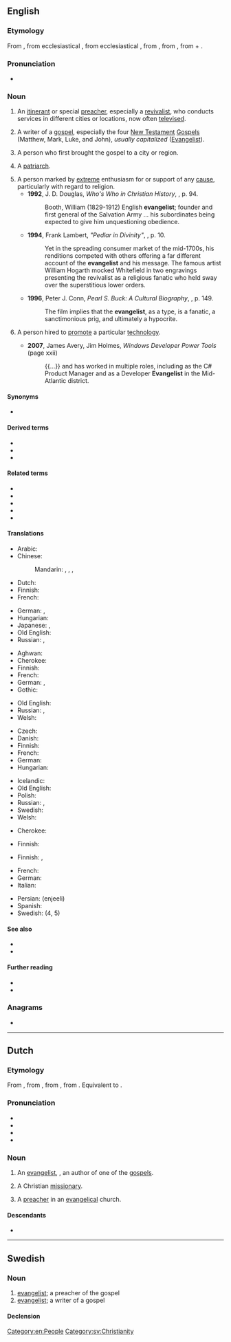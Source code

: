 {{also|Evangelist}}
==English==

===Etymology===
From {{uder|en|fro|evangeliste}}, from ecclesiastical {{uder|en|la|evangelista}}, from ecclesiastical {{uder|en|grc|εὐαγγελιστής||bringer of good news}}, from {{m|grc|εὐαγγελίζεσθαι||to evangelize}}, from {{m|grc|εὐάγγελος||bringing good news}}, from {{m|grc|εὖ||well}} + {{m|grc|ἀγγέλλειν||to announce}}.

===Pronunciation===
* {{IPA|en|/ɪˈvænd͡ʒəlɪst/}}

===Noun===
{{en-noun}}

# {{lb|en|Christianity}} An [[itinerant]] or special [[preacher]], especially a [[revivalist]], who conducts services in different cities or locations, now often [[televise]]d.
# {{lb|en|Bible}} A writer of a [[gospel]], especially the four [[New Testament]] [[Gospel]]s (Matthew, Mark, Luke, and John), ''usually capitalized'' ([[Evangelist]]).
# {{lb|en|primitive Church}} A person who first brought the gospel to a city or region.
# {{lb|en|Church of Jesus Christ of Latter-day Saints}} A [[patriarch]].
# A person marked by [[extreme]] enthusiasm for or support of any [[cause]], particularly with regard to religion.
#* '''1992''', J. D. Douglas, ''Who's Who in Christian History'', {{ISBN|0842310142}}, p. 94.
#*: Booth, William (1829-1912) English '''evangelist'''; founder and first general of the Salvation Army ... his subordinates being expected to give him unquestioning obedience.
#* '''1994''', Frank Lambert, ''"Pedlar in Divinity"'', {{ISBN|0691096163}}, p. 10.
#*: Yet in the spreading consumer market of the mid-1700s, his renditions competed with others offering a far different account of the '''evangelist''' and his message. The famous artist William Hogarth mocked Whitefield in two engravings presenting the revivalist as a religious fanatic who held sway over the superstitious lower orders.
#* '''1996''', Peter J. Conn, ''Pearl S. Buck: A Cultural Biography'', {{ISBN|0521639891}}, p. 149.
#*: The film implies that the '''evangelist''', as a type, is a fanatic, a sanctimonious prig, and ultimately a hypocrite.
# {{lb|en|computing}} A person hired to [[promote]] a particular [[technology]].
#* '''2007''', James Avery, ‎Jim Holmes, ''Windows Developer Power Tools'' (page xxii)
#*: {{...}} and has worked in multiple roles, including as the C# Product Manager and as a Developer '''Evangelist''' in the Mid-Atlantic district.

====Synonyms====
* {{sense|preacher}} {{l|en|gospeler}}

====Derived terms====
* {{l|en|televangelist}}
* {{l|en|technology evangelist}}
* {{l|en|evangelism marketing}}

====Related terms====
* {{l|en|angel}}
* {{l|en|angelic}}
* {{l|en|evangel}}
* {{l|en|evangelism}}
* {{l|en|evangelize}}

====Translations====
{{trans-top|itinerant or special preacher, especially a revivalist}}
* Arabic: {{t|ar|مُبَشِّر}}
* Chinese:
*: Mandarin: {{t|cmn|[[福音]][[傳道者]]|sc=Hani}}, {{t|cmn|[[福音]][[传道者]]|tr=fúyīn chuándàozhě|sc=Hani}}, {{t+|cmn|傳道者|sc=Hani}}, {{t+|cmn|传道者|tr=chuándàozhě|sc=Hani}}
* Dutch: {{t+|nl|evangelist|m}}
* Finnish: {{t|fi|matkasaarnaaja}}
* French: {{t+|fr|évangéliste|m|f}}
{{trans-mid}}
* German: {{t+|de|Evangelist|m}}, {{t|de|Evangelistin|f}}
* Hungarian: {{t+|hu|hitszónok}}
* Japanese: {{t|ja|[[福音]]の[[伝道者]]|tr=ふくいんのでんどうしゃ, fukuin no dendōsha|sc=Jpan}}, {{t|ja|伝道者|tr=でんどうしゃ, dendōsha|sc=Jpan}}
* Old English: {{t|ang|godspellere|m}}
* Russian: {{t+|ru|евангели́ст|m}}, {{t+|ru|евангели́стка|f}}
{{trans-bottom}}

{{trans-top|preacher of the gospel}}
* Aghwan: {{t|xag|𐕃𐕒𐕡𐔾𐕒𐕡𐕘𐔰𐔾}}
* Cherokee: {{t|chr|ᎠᎵᏥᏙᏂᏙᎯ}}
* Finnish: {{t+|fi|evankelista}}
* French: {{t+|fr|évangéliste|m|f}}
* German: {{t+|de|Evangelist|m}}, {{t|de|Evangelistin|f}}
* Gothic: {{t|got|𐌰𐌹𐍅𐌰𐌲𐌲𐌴𐌻𐌹𐍃𐍄𐌰|m}}
{{trans-mid}}
* Old English: {{t|ang|godspellere|m}}
* Russian: {{t+|ru|евангели́ст|m}}, {{t+|ru|евангели́стка|f}}
* Welsh: {{t|cy|efengylwr|m}}
{{trans-bottom}}

{{trans-top|writer of a gospel}}
* Czech: {{t|cs|evangelista|m}}
* Danish: {{t|da|evangelist|c}}
* Finnish: {{t+|fi|evankelista}}
* French: {{t+|fr|évangéliste|m|f}}
* German: {{t+|de|Evangelist|m}}
* Hungarian: {{t+|hu|evangélista}}
{{trans-mid}}
* Icelandic: {{t|is|guðspjallamaður|m}}
* Old English: {{t|ang|godspellere|m}}
* Polish: {{t+|pl|ewangelista|m}}
* Russian: {{t+|ru|евангели́ст|m}}, {{t+|ru|евангели́стка|f}}
* Swedish: {{t+|sv|evangelist|c}}
* Welsh: {{t|cy|efengylwr|m}}
{{trans-bottom}}

{{trans-top|primitive Church: person who first brought the gospel to a city or region}}
* Cherokee: {{t|chr|ᎠᎵᏥᏙᏂᏙᎯ}}
{{trans-mid}}
* Finnish: {{t|fi|evankelioija}}
{{trans-bottom}}

{{trans-top|Church of Jesus Christ of Latter-day Saints: patriarch}}
{{trans-mid}}
{{trans-bottom}}

{{trans-top|person marked by extreme enthusiasm}}
* Finnish: {{t+|fi|kiihkoilija}}, {{t+|fi|intoilija}}
{{trans-mid}}
{{trans-bottom}}

{{checktrans-top}}
* French: {{t+check|fr|évangéliste}}
* German: {{t-check|de|Evangelistin|f}}
* Italian: {{t+check|it|evangelista}}
{{trans-mid}}
* Persian: {{t+check|fa|انجيلي}} (enjeeli)
* Spanish: {{t+check|es|evangelista}}
* Swedish: {{t+check|sv|evangelist|c}} (4, 5)
{{trans-bottom}}

====See also====
* {{l|en|missionary}}
* {{l|en|Christer}}

====Further reading====
* {{R:Webster 1913}}
* {{R:Century 1911}}

===Anagrams===
* {{anagrams|en|a=aeegilnstv|gavestinel}}

[[Category:en:People]]

----

==Dutch==
{{wikipedia|lang=nl}}

===Etymology===
From {{inh|nl|dum|ewangeliste}}, from {{der|nl|fro|evangeliste}}, from {{der|nl|la|ēvangelista}}, from {{der|nl|grc|εὐαγγελιστής}}. Equivalent to {{suf|nl|evangelie|ist}}.

===Pronunciation===
* {{IPA|nl|/ˌeː.vɑŋ.ɣeːˈlɪst/}}
* {{audio|nl|Nl-evangelist.ogg|Audio}}
* {{hyphenation|nl|evan|ge|list}}
* {{rhymes|nl|ɪst}}

===Noun===
{{nl-noun|m|-en|evangelistje}}

# {{lb|nl|Christianity}} An [[#English|evangelist]], , an author of one of the [[#English|gospel]]s.
# {{lb|nl|Protestantism}} A Christian [[missionary]].
# {{lb|nl|Protestantism}} A [[preacher]] in an [[evangelical]] church.

====Descendants====
* {{desc|dcr|evangelist}}

----

==Swedish==

===Noun===
{{head|sv|noun|g=c}}

# [[#English|evangelist]]; a preacher of the gospel
# [[#English|evangelist]]; a writer of a gospel

====Declension====
{{sv-infl-noun-c-er}}

[[Category:sv:Christianity]]